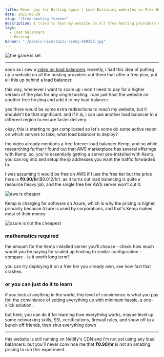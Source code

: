 ```yaml
---
title: Never pay for Hosting again | Load Balancing websites on Free Hosting
date: 2021-08-29
slug: "/free-hosting-forever"
description: I tried to host my website on all free hosting providers & load balance amongst them
tags:
  - load balancers
  - Hosting
banner: "./pexels-nicollazzi-xiong-668353.jpg"
---
```


![the game is set](./pexels-nicollazzi-xiong-668353.jpg)

---

soon as i saw a [video on load balancers](https://youtu.be/LlbTSfc4biw) recently, i had this idea of putting up a website on all the hosting providers out there that offer a free plan, put all this up behind a load balancer. 

this way, whenever i want to scale up i won't need to pay for a higher version of the plan for any single hosting. i can just host the website on another free hosting and add it to my load balancer.

yes there would be some extra redirections to reach my website, but it shouldn't be that significant. and if it is, i can use another load balancer in a different region to ensure faster delivery. 

okay, this is starting to get complicated so let's some do some active recon on which servers to take, what load balancer to deploy?

the video already mentions a free forever load balancer Kemp, and so while researching further i found out that AWS marketplace has several offerings with Kemp. so, you're essentially getting a server pre-installed with Kemp, you can log into and setup the ip addresses you want the traffic forwarded to.

I was assuming it would be free on AWS if I use the free tier but the price here is **₹0.90/hr**($0.012/hr). as it turns out load balancing is quite a resource heavy job, and the single free tier AWS server won't cut it.

![aws is cheaper](./awspricing.png)

Kemp is charging for software on Azure, which is why the pricing is higher. primarily because Azure is used by corporations, and that's Kemp makes most of their money

![azure is not the cheapest](./azurepricing.png)

### mathematics required
the amount for the Kemp installed server you'll choose - check how much would you be paying for scaled up hosting fo similar configuration - compare - is it worth long term?

you can try deploying it on a free tier you already own, see how fast that crashes.

### or you can just do it to learn
if you look at anything in the world, this level of convinience is what you pay for. the convinience of setting everything up with minimum hassle, a one-click solution. 

but here, you can do it for learning how everything works, maybe level up some networking skills, SSL certifications, firewall rules, and show off to a bunch off friends, then shut everything down

---

this website is still running on Netlify's CDN and i'm not yet using any load balancers. but you'll never convince me that **₹0.90/hr** is not an amazing pricing to run this experiment.